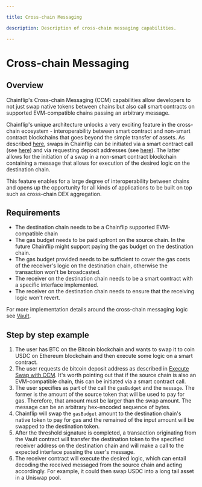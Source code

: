 ```yaml
---

title: Cross-chain Messaging

description: Description of cross-chain messaging capabilities.

---
```



# Cross-chain Messaging

## Overview

Chainflip's Cross-chain Messaging (CCM) capabilities allow developers to not just swap native tokens between chains but also call smart contracts on supported EVM-compatible chains passing an arbitrary message.

Chainflip's unique architecture unlocks a very exciting feature in the cross-chain ecosystem - interoperability between smart contract and non-smart contract blockchains that goes beyond the simple transfer of assets. As described [here](how-swapping-works.md), swaps in Chainflip can be initiated via a smart contract call (see [here](evm-implementation/swap-via-vault.md)) and via requesting deposit addresses (see [here]((javascript-sdk/swap-assets/execute-swap.md))). The latter allows for the initiation of a swap in a non-smart contract blockchain containing a message that allows for execution of the desired logic on the destination chain.

This feature enables for a large degree of interoperability between chains and opens up the opportunity for all kinds of applications to be built on top such as cross-chain DEX aggregation.


## Requirements

- The destination chain needs to be a Chainflip supported EVM-compatible chain
- The gas budget needs to be paid upfront on the source chain. In the future Chainflip might support paying the gas budget on the destination chain.
- The gas budget provided needs to be sufficient to cover the gas costs of the receiver's logic on the destination chain, otherwise the transaction won't be broadcasted.
- The receiver on the destination chain needs to be a smart contract with a specific interface implemented.
- The receiver on the destination chain needs to ensure that the receiving logic won't revert.

For more implementation details around the cross-chain messaging logic see [Vault](evm-implementation/swap-via-vault.md).


## Step by step example

1. The user has BTC on the Bitcoin blockchain and wants to swap it to coin USDC on Ethereum blockchain and then execute some logic on a smart contract.
2. The user requests de bitcoin deposit address as described in [Execute Swap with CCM](javascript-sdk/swap-assets/execute-swap.md). It's worth pointing out that if the source chain is also an EVM-compatible chain, this can be initiated via a smart contract call.
3. The user specifies as part of the call the `gasBudget` and the `message`. The former is the amount of the source token that will be used to pay for gas. Therefore, that amount must be larger than the swap amount. The message can be an arbitrary hex-encoded sequence of bytes.
4. Chainflip will swap the `gasBudget` amount to the destination chain's native token to pay for gas and the remained of the input amount will be swapped to the destination token.
5. After the threshold signature is completed, a transaction originating from the Vault contract will transfer the destination token to the specified receiver address on the destination chain and will make a call to the expected interface passing the user's message.
6. The receiver contract will execute the desired logic, which can entail decoding the received messaged from the source chain and acting accordingly. For example, it could then swap USDC into a long tail asset in a Uniswap pool.